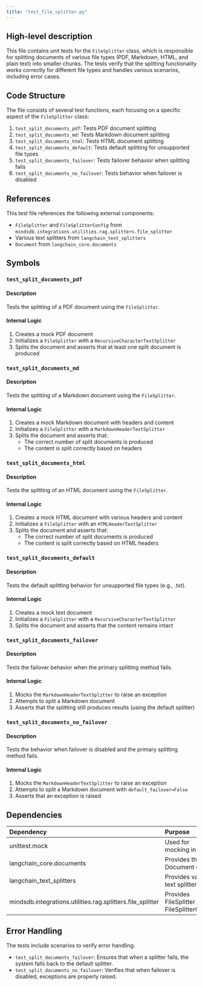 ```yaml
---
title: "test_file_splitter.py"
---
```


## High-level description
This file contains unit tests for the `FileSplitter` class, which is responsible for splitting documents of various file types (PDF, Markdown, HTML, and plain text) into smaller chunks. The tests verify that the splitting functionality works correctly for different file types and handles various scenarios, including error cases.

## Code Structure
The file consists of several test functions, each focusing on a specific aspect of the `FileSplitter` class:

1. `test_split_documents_pdf`: Tests PDF document splitting
2. `test_split_documents_md`: Tests Markdown document splitting
3. `test_split_documents_html`: Tests HTML document splitting
4. `test_split_documents_default`: Tests default splitting for unsupported file types
5. `test_split_documents_failover`: Tests failover behavior when splitting fails
6. `test_split_documents_no_failover`: Tests behavior when failover is disabled

## References
This test file references the following external components:
- `FileSplitter` and `FileSplitterConfig` from `mindsdb.integrations.utilities.rag.splitters.file_splitter`
- Various text splitters from `langchain_text_splitters`
- `Document` from `langchain_core.documents`

## Symbols

### `test_split_documents_pdf`
#### Description
Tests the splitting of a PDF document using the `FileSplitter`.

#### Internal Logic
1. Creates a mock PDF document
2. Initializes a `FileSplitter` with a `RecursiveCharacterTextSplitter`
3. Splits the document and asserts that at least one split document is produced

### `test_split_documents_md`
#### Description
Tests the splitting of a Markdown document using the `FileSplitter`.

#### Internal Logic
1. Creates a mock Markdown document with headers and content
2. Initializes a `FileSplitter` with a `MarkdownHeaderTextSplitter`
3. Splits the document and asserts that:
   - The correct number of split documents is produced
   - The content is split correctly based on headers

### `test_split_documents_html`
#### Description
Tests the splitting of an HTML document using the `FileSplitter`.

#### Internal Logic
1. Creates a mock HTML document with various headers and content
2. Initializes a `FileSplitter` with an `HTMLHeaderTextSplitter`
3. Splits the document and asserts that:
   - The correct number of split documents is produced
   - The content is split correctly based on HTML headers

### `test_split_documents_default`
#### Description
Tests the default splitting behavior for unsupported file types (e.g., .txt).

#### Internal Logic
1. Creates a mock text document
2. Initializes a `FileSplitter` with a `RecursiveCharacterTextSplitter`
3. Splits the document and asserts that the content remains intact

### `test_split_documents_failover`
#### Description
Tests the failover behavior when the primary splitting method fails.

#### Internal Logic
1. Mocks the `MarkdownHeaderTextSplitter` to raise an exception
2. Attempts to split a Markdown document
3. Asserts that the splitting still produces results (using the default splitter)

### `test_split_documents_no_failover`
#### Description
Tests the behavior when failover is disabled and the primary splitting method fails.

#### Internal Logic
1. Mocks the `MarkdownHeaderTextSplitter` to raise an exception
2. Attempts to split a Markdown document with `default_failover=False`
3. Asserts that an exception is raised

## Dependencies
| Dependency | Purpose |
|:-----------|:--------|
| unittest.mock | Used for mocking in tests |
| langchain_core.documents | Provides the Document class |
| langchain_text_splitters | Provides various text splitters |
| mindsdb.integrations.utilities.rag.splitters.file_splitter | Provides FileSplitter and FileSplitterConfig |

## Error Handling
The tests include scenarios to verify error handling:
- `test_split_documents_failover`: Ensures that when a splitter fails, the system falls back to the default splitter.
- `test_split_documents_no_failover`: Verifies that when failover is disabled, exceptions are properly raised.